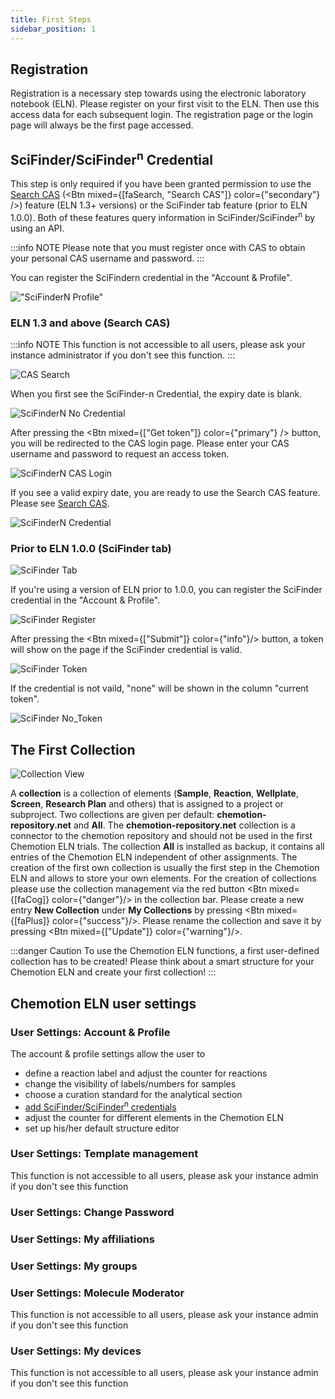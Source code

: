 ```yaml
---
title: First Steps
sidebar_position: 1
---
```



## Registration

Registration is a necessary step towards using the electronic laboratory notebook (ELN). Please register on your first visit to the ELN. Then use this access data for each subsequent login. The registration page or the login page will always be the first page accessed.

## SciFinder/SciFinder<sup>n</sup> Credential

This step is only required if you have been granted permission to use the [Search CAS](../ui/details_modal#search-cas) (<Btn mixed={[faSearch, "Search CAS"]} color={"secondary"} />) feature (ELN 1.3+ versions) or the SciFinder tab feature (prior to ELN 1.0.0).
Both of these features query information in SciFinder/SciFinder<sup>n</sup> by using an API.

:::info NOTE
Please note that you must register once with CAS to obtain your personal CAS username and password.
:::

You can register the SciFindern credential in the "Account & Profile".

!["SciFinderN Profile"](/img/scifindern_profile.png)

### ELN 1.3 and above (Search CAS)

:::info NOTE
This function is not accessible to all users, please ask your instance administrator if you don't see this function.
:::

![CAS Search](/img/scifindern_function.png)

When you first see the SciFinder-n Credential, the expiry date is blank.

![SciFinderN No Credential](/img/scifindern_no_credential.png)

After pressing the <Btn mixed={["Get token"]} color={"primary"} /> button, you will be redirected to the CAS login page. Please enter your CAS username and password to request an access token.

![SciFinderN CAS Login](/img/scifindern_cas_login.png)

If you see a valid expiry date, you are ready to use the Search CAS feature. Please see [Search CAS](../ui/details_modal#search-cas).

![SciFinderN Credential](/img/scifindern_has_credential.png)

### Prior to ELN 1.0.0 (SciFinder tab)

![SciFinder Tab](/img/scifinder_tab.png)

If you're using a version of ELN prior to 1.0.0, you can register the SciFinder credential in the "Account & Profile".

![SciFinder Register](/img/scifinder_register.gif)

After pressing the <Btn mixed={["Submit"]} color={"info"}/> button, a token will show on the page if the SciFinder credential is valid.

![SciFinder Token](/img/scifinder_token.png)

If the credential is not vaild, "none" will be shown in the column "current token".

![SciFinder No_Token](/img/scifinder_no_token.png)

## The First Collection

![Collection View](/img/first_collection.gif)

A **collection** is a collection of elements (**Sample**, **Reaction**, **Wellplate**, **Screen**, **Research Plan** and others) that is assigned to a project or subproject. Two collections are given per default: **chemotion-repository.net** and **All**. The **chemotion-repository.net** collection is a connector to the chemotion repository and should not be used in the first Chemotion ELN trials. The collection **All** is installed as backup, it contains all entries of the Chemotion ELN independent of other assignments. The creation of the first own collection is usually the first step in the Chemotion ELN and allows to store your own elements.
For the creation of collections please use the collection management via the red button <Btn mixed={[faCog]} color={"danger"}/> in the collection bar. Please create a new entry **New Collection** under **My Collections** by pressing <Btn mixed={[faPlus]} color={"success"}/>. Please rename the collection and save it by pressing <Btn mixed={["Update"]} color={"warning"}/>.

:::danger Caution
To use the Chemotion ELN functions, a first user-defined collection has to be created!
Please think about a smart structure for your Chemotion ELN and create your first collection!
:::

## Chemotion ELN user settings

### User Settings: Account & Profile

The account & profile settings allow the user to

- define a reaction label and adjust the counter for reactions
- change the visibility of labels/numbers for samples
- choose a curation standard for the analytical section
- [add SciFinder/SciFinder<sup>n</sup> credentials](#scifinderscifindern-credential)
- adjust the counter for different elements in the Chemotion ELN
- set up his/her default structure editor

### User Settings: Template management

This function is not accessible to all users, please ask your instance admin if you don't see this function

### User Settings: Change Password

### User Settings: My affiliations

### User Settings: My groups

### User Settings: Molecule Moderator

This function is not accessible to all users, please ask your instance admin if you don't see this function

### User Settings: My devices

This function is not accessible to all users, please ask your instance admin if you don't see this function
